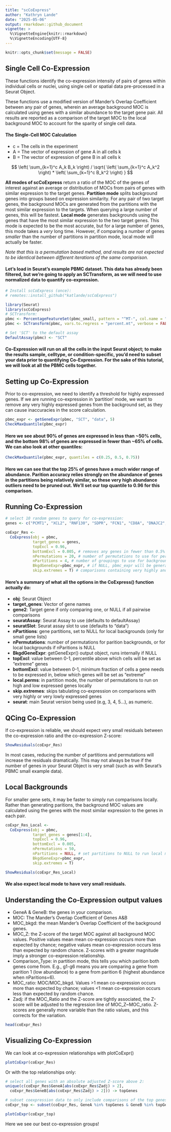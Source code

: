 ```yaml
---
title: "scCoExpress"
author: "Kathryn Lande"
date: "2025-05-06"
output: rmarkdown::github_document
vignette: >
  %\VignetteEngine{knitr::rmarkdown}
  %\VignetteEncoding{UTF-8}
---
```

    
```r
knitr::opts_chunk$set(message = FALSE) 
```

## Single Cell Co-Expression
These functions identify the co-expression intensity of pairs of genes within individual cells or nuclei, using single cell or spatial data pre-processed in a Seurat Object.

These functions use a modified version of Mander's Overlap Coefficient between any pair of genes, wherein an average background MOC is calculated using genes with a similar abundance to the target gene pair. All results are reported as a comparison of the target MOC to the local background MOC to account for the sparity of single cell data. 


#### The Single-Cell MOC Calculation
* c = The cells in the experiment
* A = The vector of expression of gene A in all cells k
* B = The vector of expression of gene B in all cells k

$$ \left( \sum_{k=1}^c A_k B_k \right) / \sqrt{ \left( \sum_{k=1}^c A_k^2 \right)  * \left( \sum_{k=1}^c B_k^2 \right) } $$

**All modes of scCoExpress** return a ratio of the MOC of the genes of interest against an average or distribution of MOCs from pairs of genes with similar expression to the target genes. 
**Partition mode** splits background genes into groups based on expression similarity. For any pair of two target genes, the background MOCs are generated from the partitions with the most similar expression to the targets. When querying a large number of genes, this will be fastest.
**Local mode** generates backgrounds using the genes that have the most similar expression to the two target genes. This mode is expected to be the most accurate, but for a large number of genes, this mode takes a *very* long time. However, if comparing a number of genes *smaller* than the number of partitions in partition mode, local mode will actually be faster. 

*Note that this is a permutation based method, and results are not expected to be identical between different iterations of the same comparison.*


#### Let's load in Seurat's example PBMC dataset. This data has already been filtered, but we're going to apply an SCTransform, as we will need to use normalized data to quantify co-expression.

```r

# Install scCoExpress (once):
# remotes::install_github("katlande/scCoExpress")

library(Seurat)
library(scCoExpress)
# SCTransform:
pbmc <- PercentageFeatureSet(pbmc_small, pattern = "^MT-", col.name = "percent.mt")
pbmc <- SCTransform(pbmc, vars.to.regress = "percent.mt", verbose = FALSE)

# Set 'SCT' to the default assay
DefaultAssay(pbmc) <- "SCT"

```


#### Co-Expression will run on all the cells in the input Seurat object; to make the results sample, celltype, or condition-specific, you'd need to subset your data prior to quantifying Co-Expression. For the sake of this tutorial, we will look at all the PBMC cells together.

## Setting up Co-Expression
Prior to co-expression, we need to identify a threshold for highly expressed genes. If we are running co-expression in 'partition' mode, we want to remove any very highly expressed genes from the background set, as they can cause inaccuracies in the score calculation.

```r
pbmc_expr <- getGeneExpr(pbmc, "SCT", "data", 5)
CheckMaxQuantile(pbmc_expr)
```

#### Here we see about 90% of genes are expressed in less than ~50% cells, and the bottom 98% of genes are expressed in fewer than ~65% of cells. We can also look at other quantiles:

```r
CheckMaxQuantile(pbmc_expr, quantiles = c(0.25, 0.5, 0.75))
```

#### Here we can see that the top 25% of genes have a much wider range of abundance. Parition accuracy relies strongly on the abundance of genes in the partitions being relatively similar, so these very high abundance outliers need to be pruned out. We'll set our top quantile to 0.96 for this comparison.


## Running Co-Expression

```r

# select 10 random genes to query for co-expression:
genes <- c("PCMT1", "XCL2", "RNF130", "SDPR", "FCN1", "CD8A", "DNAJC2", "PPP3CC", "TPM4", "IL7R")

coExpr_Res <- 
  CoExpress(obj = pbmc, 
            target_genes = genes, 
            topExcl = 0.96, 
            bottomExcl = 0.005, # removes any genes in fewer than 0.5% of cells   
            nPermutations = 20, # number of permutations to use for per partition pair (more permutations = more accurate, but more time-expensive). For larger sets, 50 permutations are recommended. We will use 20 here as the pbmc small set contains only 220 genes.
            nPartitions = 4, # number of groupings to use for background (more partitions = more accurate, but more time-expensive). For larger sets, 10 partitions are recommended. We will use 4 here as the pbmc small set contains only 220 genes (~50 genes/partition).
            BkgdGeneExpr=pbmc_expr, # if NULL, pbmc_expr will be generated internally
            skip.extremes = T) # comparisons containing very highly and very lowly expressed genes will be ignored; if F, these genes will use the most similarly expressed genes as the background instead; this may cause large increases in computing time.


```

#### Here's a summary of what all the options in the CoExpress() function actually do:
- **obj**: Seurat Object
- **target_genes**: Vector of gene names
- **gene2**: Target gene if only comparing one, or NULL if all pairwise comparisons
- **seuratAssay**: Seurat Assay to use (defaults to defaultAssay)
- **seuratSlot**: Seurat assay slot to use (defaults to "data")
- **nPartitions**: gene partitions, set to NULL for local backgrounds (only for small gene lists)
- **nPermutations**: number of permutations for parition backgrounds, or for local backgrounds if nParitions is NULL
- **BkgdGeneExpr**: getGeneExpr() output object, runs internally if NULL
- **topExcl**: value between 0-1, percentile above which cells will be set as "extreme" genes
- **bottomExcl**: value between 0-1, minimum fraction of cells a gene needs to be expressed in, below which genes will be set as "extreme" 
- **local.perms**: in partition mode, the number of permutations to run on high and low expressed genes locally
- **skip.extremes**: skips tabulating co-expression on comparisons with very highly or very lowly expressed genes
- **seurat**: main Seurat version being used (e.g, 3, 4, 5...), as numeric.


## QCing Co-Expression

If co-expression is reliable, we should expect very small residuals between the co-expression ratio and the co-expression Z-score:

```r
ShowResiduals(coExpr_Res)
```

In most cases, reducing the number of partitions and permutations will increase the residuals dramatically. This may not always be true if the number of genes in your Seurat Object is very small (such as with Seurat's PBMC small example data).


## Local Backgrounds

For smaller gene sets, it may be faster to simply run comparisons locally. Rather than generating paritions, the background MOC values are calculated using the genes with the most similar expression to the genes in each pair.

```r

coExpr_Res_Local <- 
  CoExpress(obj = pbmc, 
            target_genes = genes[1:4], 
            topExcl = 0.96, 
            bottomExcl = 0.005, 
            nPermutations = 50, 
            nPartitions = NULL, # set partitions to NULL to run local mode 
            BkgdGeneExpr=pbmc_expr,
            skip.extremes = T)

ShowResiduals(coExpr_Res_Local)
```

#### We also expect local mode to have very small residuals.

## Understanding the Co-Expression output values
* GeneA & GeneB: the genes in your comparison.
* MOC: The Mander's Overlap Coefficient of Genes A&B
* MOC_bkgd: the mean Mander's Overlap Coefficient of the background genes. 
* MOC_Z: the Z-score of the target MOC against all background MOC values. Positive values mean mean co-expression occurs more than expected by chance; negative values mean co-expression occurs less than expected by random chance. Z-scores with a greater magnitude imply a stronger co-expression relationship.
* Comparison_Type: in partition mode, this tells you which parition both genes come from. E.g., g1-g6 means you are comparing a gene from parition 1 (low abundance) to a gene from parition 6 (highest abundance when nParitions=6).
* MOC_ratio: MOC/MOC_bkgd. Values >1 mean co-expression occurs more than expected by chance; values <1 mean co-expression occurs less than expected by random chance.
* Zadj: if the MOC_Ratio and the Z-score are tightly associated, the Z-score will be adjusted to the regression line of MOC_Z~MOC_ratio. Z-scores are generally more variable than the ratio values, and this corrects for the variation.

```r
head(coExpr_Res)
```

## Visualizing Co-Expression
We can look at co-expression relationships with plotCoExpr()

```r
plotCoExpr(coExpr_Res)
```

Or with the top relationships only:

```r

# select all genes with an absolute adjusted Z-score above 2:
unique(c(coExpr_Res$GeneA[abs(coExpr_Res$Zadj) > 2],
  coExpr_Res$GeneB[abs(coExpr_Res$Zadj) > 2])) -> topGenes

# subset coexpression data to only include comparisons of the top genes:
coExpr_top <- subset(coExpr_Res, GeneA %in% topGenes & GeneB %in% topGenes)

plotCoExpr(coExpr_top)
```

Here we see our best co-expression groups!












